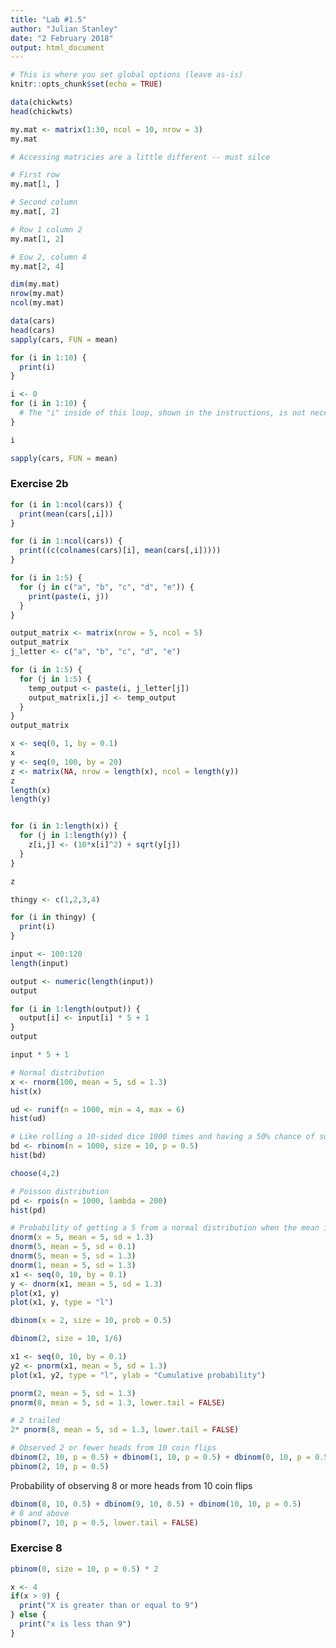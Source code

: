 ```yaml
---
title: "Lab #1.5"
author: "Julian Stanley"
date: "2 February 2018"
output: html_document
---
```


```r
# This is where you set global options (leave as-is)
knitr::opts_chunk$set(echo = TRUE)
```

```r
data(chickwts)
head(chickwts)
```

```r
my.mat <- matrix(1:30, ncol = 10, nrow = 3)
my.mat
```



```r
# Accessing matricies are a little different -- must silce

# First row
my.mat[1, ]

# Second column
my.mat[, 2]

# Row 1 column 2
my.mat[1, 2]

# Eow 2, column 4
my.mat[2, 4]
```

```r
dim(my.mat)
nrow(my.mat)
ncol(my.mat)
```


```r
data(cars)
head(cars)
sapply(cars, FUN = mean)
```

```r
for (i in 1:10) {
  print(i)
}
```



```r
i <- 0
for (i in 1:10) {
  # The "i" inside of this loop, shown in the instructions, is not necessary 
}

i
```


```r
sapply(cars, FUN = mean)
```

### Exercise 2b

```r
for (i in 1:ncol(cars)) {
  print(mean(cars[,i]))
}
```


```r
for (i in 1:ncol(cars)) {
  print((c(colnames(cars)[i], mean(cars[,i]))))
}
```


```r
for (i in 1:5) {
  for (j in c("a", "b", "c", "d", "e")) {
    print(paste(i, j))
  }
}
```

```r
output_matrix <- matrix(nrow = 5, ncol = 5) 
output_matrix
j_letter <- c("a", "b", "c", "d", "e")

for (i in 1:5) {
  for (j in 1:5) {
    temp_output <- paste(i, j_letter[j])
    output_matrix[i,j] <- temp_output
  }
}
output_matrix

```

```r
x <- seq(0, 1, by = 0.1)
x
y <- seq(0, 100, by = 20)
z <- matrix(NA, nrow = length(x), ncol = length(y))
z
length(x)
length(y)


for (i in 1:length(x)) {
  for (j in 1:length(y)) {
    z[i,j] <- (10*x[i]^2) + sqrt(y[j])
  }
}

z
```


```r
thingy <- c(1,2,3,4)

for (i in thingy) {
  print(i)
}
```

```r
input <- 100:120
length(input)
```

```r
output <- numeric(length(input))
output
```


```r
for (i in 1:length(output)) {
  output[i] <- input[i] * 5 + 1
}
output
```

```r
input * 5 + 1
```



```r
# Normal distribution
x <- rnorm(100, mean = 5, sd = 1.3)
hist(x)
```


```r
ud <- runif(n = 1000, min = 4, max = 6)
hist(ud)
```


```r
# Like rolling a 10-sided dice 1000 times and having a 50% chance of success
bd <- rbinom(n = 1000, size = 10, p = 0.5)
hist(bd)
```

```r
choose(4,2)
```


```r
# Poisson distribution
pd <- rpois(n = 1000, lambda = 200)
hist(pd)
```


```r
# Probability of getting a 5 from a normal distribution when the mean is 5
dnorm(x = 5, mean = 5, sd = 1.3)
dnorm(5, mean = 5, sd = 0.1)
dnorm(5, mean = 5, sd = 1.3)
dnorm(1, mean = 5, sd = 1.3)
x1 <- seq(0, 10, by = 0.1)
y <- dnorm(x1, mean = 5, sd = 1.3)
plot(x1, y)
plot(x1, y, type = "l")
```

```r
dbinom(x = 2, size = 10, prob = 0.5)
```

```r
dbinom(2, size = 10, 1/6)
```


```r
x1 <- seq(0, 10, by = 0.1) 
y2 <- pnorm(x1, mean = 5, sd = 1.3)
plot(x1, y2, type = "l", ylab = "Cumulative probability")
```


```r
pnorm(2, mean = 5, sd = 1.3)
pnorm(8, mean = 5, sd = 1.3, lower.tail = FALSE)
```

```r
# 2 trailed
2* pnorm(8, mean = 5, sd = 1.3, lower.tail = FALSE)
```

```r
# Observed 2 or fewer heads from 10 coin flips
dbinom(2, 10, p = 0.5) + dbinom(1, 10, p = 0.5) + dbinom(0, 10, p = 0.5)
pbinom(2, 10, p = 0.5)
```

Probability of observing 8 or more heads from 10 coin flips

```r
dbinom(8, 10, 0.5) + dbinom(9, 10, 0.5) + dbinom(10, 10, p = 0.5) 
# 8 and above
pbinom(7, 10, p = 0.5, lower.tail = FALSE)
```


### Exercise 8

```r
pbinom(0, size = 10, p = 0.5) * 2
```


```r
x <- 4 
if(x > 9) {
  print("X is greater than or equal to 9")
} else {
  print("x is less than 9")
}

```

